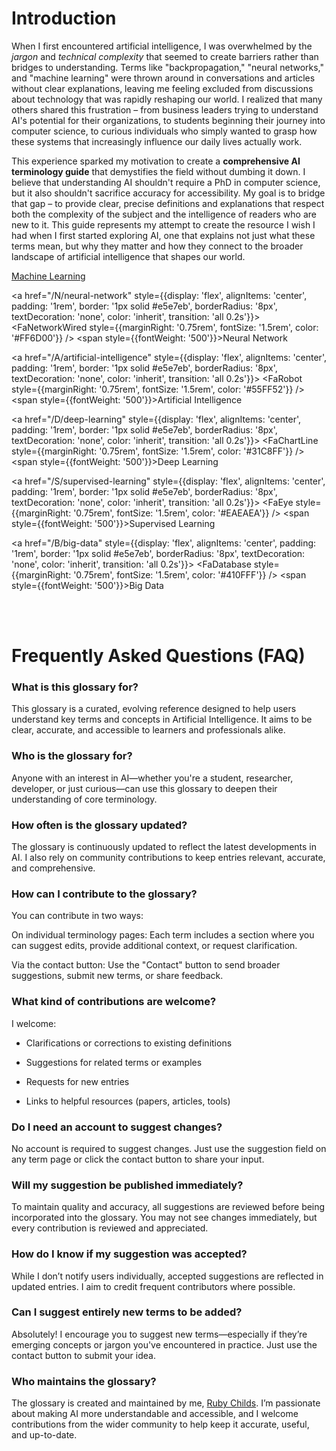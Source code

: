 
# Introduction

When I first encountered artificial intelligence, I was overwhelmed by the *jargon* and *technical complexity* that seemed to create barriers rather than bridges to understanding. Terms like "backpropagation," "neural networks," and "machine learning" were thrown around in conversations and articles without clear explanations, leaving me feeling excluded from discussions about technology that was rapidly reshaping our world. I realized that many others shared this frustration – from business leaders trying to understand AI's potential for their organizations, to students beginning their journey into computer science, to curious individuals who simply wanted to grasp how these systems that increasingly influence our daily lives actually work.

This experience sparked my motivation to create a **comprehensive AI terminology guide** that demystifies the field without dumbing it down. I believe that understanding AI shouldn't require a PhD in computer science, but it also shouldn't sacrifice accuracy for accessibility. My goal is to bridge that gap – to provide clear, precise definitions and explanations that respect both the complexity of the subject and the intelligence of readers who are new to it. This guide represents my attempt to create the resource I wish I had when I first started exploring AI, one that explains not just what these terms mean, but why they matter and how they connect to the broader landscape of artificial intelligence that shapes our world.

<div style={{display: 'grid', gridTemplateColumns: 'repeat(auto-fit, minmax(250px, 1fr))', gap: '1rem', marginTop: '2rem'}}>
  <a href="/M/machine-learning" style={{display: 'flex', alignItems: 'center', padding: '1rem', border: '1px solid #e5e7eb', borderRadius: '8px', textDecoration: 'none', color: 'inherit', transition: 'all 0.2s'}}>
    <FaBrain style={{marginRight: '0.75rem', fontSize: '1.5rem', color: '#410FFF'}} />
    <span style={{fontWeight: '500'}}>Machine Learning</span>
  </a>
  
  <a href="/N/neural-network" style={{display: 'flex', alignItems: 'center', padding: '1rem', border: '1px solid #e5e7eb', borderRadius: '8px', textDecoration: 'none', color: 'inherit', transition: 'all 0.2s'}}>
    <FaNetworkWired style={{marginRight: '0.75rem', fontSize: '1.5rem', color: '#FF6D00'}} />
    <span style={{fontWeight: '500'}}>Neural Network</span>
  </a>
  
  <a href="/A/artificial-intelligence" style={{display: 'flex', alignItems: 'center', padding: '1rem', border: '1px solid #e5e7eb', borderRadius: '8px', textDecoration: 'none', color: 'inherit', transition: 'all 0.2s'}}>
    <FaRobot style={{marginRight: '0.75rem', fontSize: '1.5rem', color: '#55FF52'}} />
    <span style={{fontWeight: '500'}}>Artificial Intelligence</span>
  </a>
  
  <a href="/D/deep-learning" style={{display: 'flex', alignItems: 'center', padding: '1rem', border: '1px solid #e5e7eb', borderRadius: '8px', textDecoration: 'none', color: 'inherit', transition: 'all 0.2s'}}>
    <FaChartLine style={{marginRight: '0.75rem', fontSize: '1.5rem', color: '#31C8FF'}} />
    <span style={{fontWeight: '500'}}>Deep Learning</span>
  </a>
  
  <a href="/S/supervised-learning" style={{display: 'flex', alignItems: 'center', padding: '1rem', border: '1px solid #e5e7eb', borderRadius: '8px', textDecoration: 'none', color: 'inherit', transition: 'all 0.2s'}}>
    <FaEye style={{marginRight: '0.75rem', fontSize: '1.5rem', color: '#EAEAEA'}} />
    <span style={{fontWeight: '500'}}>Supervised Learning</span>
  </a>
  
  <a href="/B/big-data" style={{display: 'flex', alignItems: 'center', padding: '1rem', border: '1px solid #e5e7eb', borderRadius: '8px', textDecoration: 'none', color: 'inherit', transition: 'all 0.2s'}}>
    <FaDatabase style={{marginRight: '0.75rem', fontSize: '1.5rem', color: '#410FFF'}} />
    <span style={{fontWeight: '500'}}>Big Data</span>
  </a>
</div>

<br />
<br />

# Frequently Asked Questions (FAQ)

### What is this glossary for?

This glossary is a curated, evolving reference designed to help users understand key terms and concepts in Artificial Intelligence. It aims to be clear, accurate, and accessible to learners and professionals alike.

### Who is the glossary for?

Anyone with an interest in AI—whether you're a student, researcher, developer, or just curious—can use this glossary to deepen their understanding of core terminology.

### How often is the glossary updated?

The glossary is continuously updated to reflect the latest developments in AI. I also rely on community contributions to keep entries relevant, accurate, and comprehensive.

### How can I contribute to the glossary?

You can contribute in two ways:

On individual terminology pages: Each term includes a section where you can suggest edits, provide additional context, or request clarification.

Via the contact button: Use the "Contact" button to send broader suggestions, submit new terms, or share feedback.

### What kind of contributions are welcome?

I welcome:

- Clarifications or corrections to existing definitions

- Suggestions for related terms or examples

- Requests for new entries

- Links to helpful resources (papers, articles, tools)

### Do I need an account to suggest changes?

No account is required to suggest changes. Just use the suggestion field on any term page or click the contact button to share your input.

### Will my suggestion be published immediately?

To maintain quality and accuracy, all suggestions are reviewed before being incorporated into the glossary. You may not see changes immediately, but every contribution is reviewed and appreciated.

### How do I know if my suggestion was accepted?

While I don’t notify users individually, accepted suggestions are reflected in updated entries. I aim to credit frequent contributors where possible.

### Can I suggest entirely new terms to be added?

Absolutely! I encourage you to suggest new terms—especially if they’re emerging concepts or jargon you've encountered in practice. Just use the contact button to submit your idea.

### Who maintains the glossary?

The glossary is created and maintained by me, [Ruby Childs](https://rubychilds.com). I’m passionate about making AI more understandable and accessible, and I welcome contributions from the wider community to help keep it accurate, useful, and up-to-date.
